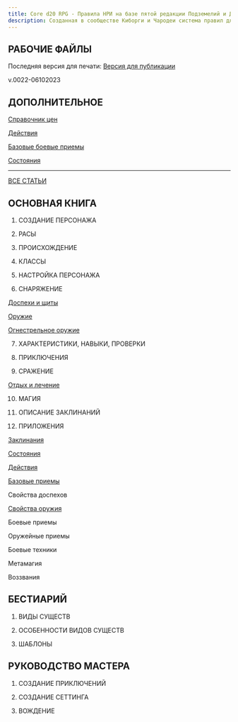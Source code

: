 ```yaml
---
title: Core d20 RPG - Правила НРИ на базе пятой редакции Подземелий и Драконов
description: Созданная в сообществе Киборги и Чародеи система правил для НРИ
---
```


## РАБОЧИЕ ФАЙЛЫ

Последняя версия для печати: [Версия для публикации](https://1drv.ms/w/s!Atcrhwwo1lBA4rJxGaAmNH6Aatr55Q?e=Na4g1N)

v.0022-06102023

## ДОПОЛНИТЕЛЬНОЕ

[Справочник цен](https://1drv.ms/w/s!Atcrhwwo1lBA34Zyc4aJTXfDKECa2A?e=TXivVo)

[Действия](https://1drv.ms/w/s!Atcrhwwo1lBA2dM1YzRDMg03gFExVg?e=tekaaH)

[Базовые боевые приемы](https://1drv.ms/w/s!Atcrhwwo1lBA2dMyCM_VzyPoHuZPGQ?e=PQCY66)

[Состояния](https://1drv.ms/w/s!Atcrhwwo1lBA2dM4es-k2Vu9fId01A?e=gtN8VU)


---

[ВСЕ СТАТЬИ](https://cyborgsandmages.com/posts/cored20rpg/1)

## ОСНОВНАЯ КНИГА

01. СОЗДАНИЕ ПЕРСОНАЖА

02. РАСЫ

03. ПРОИСХОЖДЕНИЕ

04. КЛАССЫ

05. НАСТРОЙКА ПЕРСОНАЖА

06. СНАРЯЖЕНИЕ

[Доспехи и щиты](https://cyborgsandmages.com/posts/cored20rpg/armor)

[Оружие](https://cyborgsandmages.com/posts/cored20rpg/weapons)

[Огнестрельное оружие](https://cyborgsandmages.com/posts/cored20rpg/firearms)

7.  ХАРАКТЕРИСТИКИ, НАВЫКИ, ПРОВЕРКИ

8.  ПРИКЛЮЧЕНИЯ

9.  СРАЖЕНИЕ

[Отдых и лечение](https://cyborgsandmages.com/posts/cored20rpg/rests-and-healing)

10. МАГИЯ

11. ОПИСАНИЕ ЗАКЛИНАНИЙ

12. ПРИЛОЖЕНИЯ
    
[Заклинания](https://cyborgsandmages.com/posts/cored20rpg/spells)

[Состояния](https://cyborgsandmages.com/posts/cored20rpg/conditions)

[Действия](https://cyborgsandmages.com/posts/cored20rpg/actions)

[Базовые приемы](https://cyborgsandmages.com/posts/cored20rpg/basicmaneuvers)

Свойства доспехов

[Свойства оружия](https://cyborgsandmages.com/posts/cored20rpg/weaponproperties)

Боевые приемы

Оружейные приемы

Боевые техники

Метамагия

Воззвания

## БЕСТИАРИЙ

01. ВИДЫ СУЩЕСТВ

02. ОСОБЕННОСТИ ВИДОВ СУЩЕСТВ

03. ШАБЛОНЫ

## РУКОВОДСТВО МАСТЕРА

01. СОЗДАНИЕ ПРИКЛЮЧЕНИЙ

02. СОЗДАНИЕ СЕТТИНГА

03. ВОЖДЕНИЕ


  
